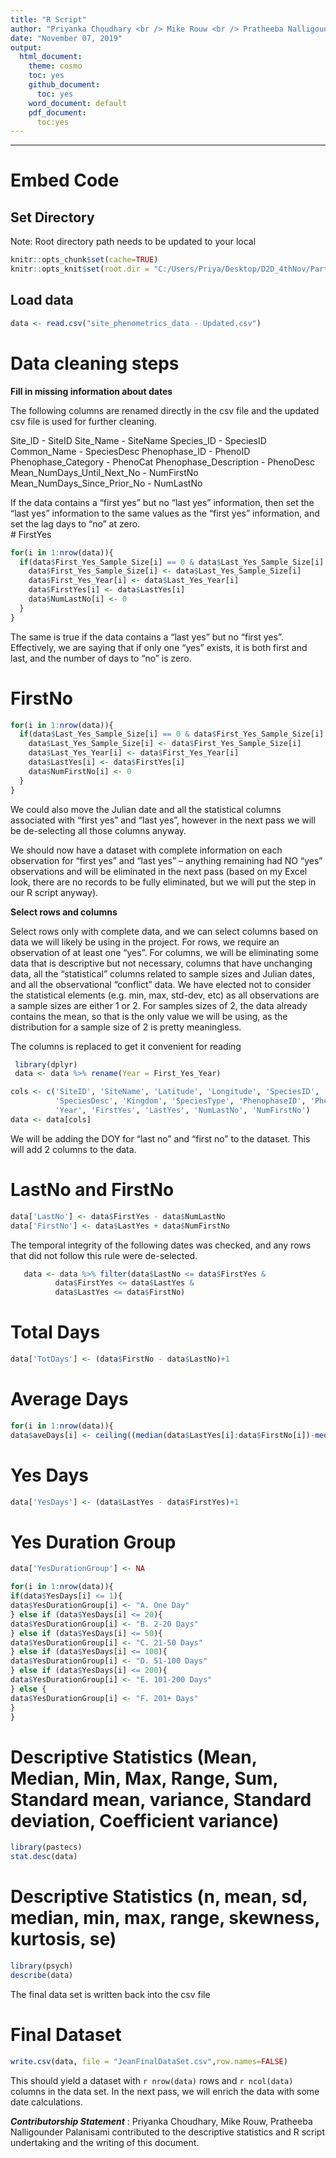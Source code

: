 ---
title: "R Script"
author: "Priyanka Choudhary <br /> Mike Rouw <br /> Pratheeba Nalligounder Palanisami"
date: "November 07, 2019"
output:
  html_document: 
    theme: cosmo
    toc: yes
    github_document:
      toc: yes
    word_document: default
    pdf_document:
      toc:yes
---
* * *

# Embed Code
## Set Directory

Note: Root directory path needs to be updated to your local

```{r setup, echo=FALSE, message=FALSE, warning=FALSE} 
knitr::opts_chunk$set(cache=TRUE)
knitr::opts_knit$set(root.dir = "C:/Users/Priya/Desktop/D2D_4thNov/PartsPerMillion/R Script") 
```

## Load data

```{r loadData}
data <- read.csv("site_phenometrics_data - Updated.csv")
```

# Data cleaning steps
**Fill in missing information about dates**

The following columns are renamed directly in the csv file and the updated csv file is used for further cleaning.

Site_ID - SiteID
Site_Name - SiteName
Species_ID - SpeciesID
Common_Name - SpeciesDesc
Phenophase_ID - PhenoID
Phenophase_Category - PhenoCat
Phenophase_Description - PhenoDesc
Mean_NumDays_Until_Next_No - NumFirstNo
Mean_NumDays_Since_Prior_No - NumLastNo

If the data contains a “first yes” but no “last yes” information, then set the “last yes” information to the same values as the “first yes” information, and set the lag days to “no” at zero.  
# FirstYes

```{r FirstYes}
for(i in 1:nrow(data)){
  if(data$First_Yes_Sample_Size[i] == 0 & data$Last_Yes_Sample_Size[i] > 0) {
    data$First_Yes_Sample_Size[i] <- data$Last_Yes_Sample_Size[i]
    data$First_Yes_Year[i] <- data$Last_Yes_Year[i]
    data$FirstYes[i] <- data$LastYes[i]
    data$NumLastNo[i] <- 0
  }
}
```
The same is true if the data contains a “last yes” but no “first yes”.  Effectively, we are saying that if only one “yes” exists, it is both first and last, and the number of days to “no” is zero.

# FirstNo
```{r FirstNo}
for(i in 1:nrow(data)){
  if(data$Last_Yes_Sample_Size[i] == 0 & data$First_Yes_Sample_Size[i] > 0) {
    data$Last_Yes_Sample_Size[i] <- data$First_Yes_Sample_Size[i]
    data$Last_Yes_Year[i] <- data$First_Yes_Year[i]
    data$LastYes[i] <- data$FirstYes[i]
    data$NumFirstNo[i] <- 0
  }
}
```
We could also move the Julian date and all the statistical columns associated with “first yes” and “last yes”, however in the next pass we will be de-selecting all those columns anyway.

We should now have a dataset with complete information on each observation for “first yes” and “last yes” – anything remaining had NO “yes” observations and will be eliminated in the next pass (based on my Excel look, there are no records to be fully eliminated, but we will put the step in our R script anyway).

**Select rows and columns**

Select rows only with complete data, and we can select columns based on data we will likely be using in the project.  For rows, we require an observation of at least one “yes”.  For columns, we will be eliminating some data that is descriptive but not necessary, columns that have unchanging data, all the “statistical” columns related to sample sizes and Julian dates, and all the observational “conflict” data.  We have elected not to consider the statistical elements (e.g. min, max, std-dev, etc) as all observations are a sample sizes are either 1 or 2.  For samples sizes of 2, the data already contains the mean, so that is the only value we will be using, as the distribution for a sample size of 2 is pretty meaningless.

The columns is replaced to get it convenient for reading
```{r rename column}
 library(dplyr)
 data <- data %>% rename(Year = First_Yes_Year)
```

```{r selectrow}
cols <- c('SiteID', 'SiteName', 'Latitude', 'Longitude', 'SpeciesID', 
          'SpeciesDesc', 'Kingdom', 'SpeciesType', 'PhenophaseID', 'PhenophaseCategory', 'PhenophaseDesc',
          'Year', 'FirstYes', 'LastYes', 'NumLastNo', 'NumFirstNo')
data <- data[cols]
```
We will be adding the DOY for “last no” and “first no” to the dataset. This will add 2 columns to the data.

# LastNo and FirstNo

```{r selectcol}
data['LastNo'] <- data$FirstYes - data$NumLastNo
data['FirstNo'] <- data$LastYes + data$NumFirstNo
```  

The temporal integrity of the following dates was checked, and any rows that did not follow this rule were de-selected.

```{r deselect rows}
   data <- data %>% filter(data$LastNo <= data$FirstYes &
          data$FirstYes <= data$LastYes &
          data$LastYes <= data$FirstNo)
```

# Total Days

```{r create col}
data['TotDays'] <- (data$FirstNo - data$LastNo)+1
```


# Average Days

```{r create AveDays}
for(i in 1:nrow(data)){
data$aveDays[i] <- ceiling((median(data$LastYes[i]:data$FirstNo[i])-median(data$LastNo[i]:data$FirstYes))+1)}
```

# Yes Days

```{r create YesDays}
data['YesDays'] <- (data$LastYes - data$FirstYes)+1
```

# Yes Duration Group

```{r create YesDurationGroup}
data['YesDurationGroup'] <- NA

for(i in 1:nrow(data)){
if(data$YesDays[i] <= 1){
data$YesDurationGroup[i] <- "A. One Day"
} else if (data$YesDays[i] <= 20){
data$YesDurationGroup[i] <- "B. 2-20 Days"
} else if (data$YesDays[i] <= 50){
data$YesDurationGroup[i] <- "C. 21-50 Days"
} else if (data$YesDays[i] <= 100){
data$YesDurationGroup[i] <- "D. 51-100 Days"
} else if (data$YesDays[i] <= 200){
data$YesDurationGroup[i] <- "E. 101-200 Days"
} else {
data$YesDurationGroup[i] <- "F. 201+ Days"
}
}
```

# Descriptive Statistics (Mean, Median, Min, Max, Range, Sum, Standard mean, variance, Standard deviation, Coefficient variance)

```{r descstats}
library(pastecs)
stat.desc(data)

```

# Descriptive Statistics (n, mean, sd, median, min, max, range, skewness, kurtosis, se)

```{r descstats2}
library(psych)
describe(data)

```


The final data set is written back into the csv file

# Final Dataset

```{r finaldataset}
write.csv(data, file = "JeanFinalDataSet.csv",row.names=FALSE)
```
This should yield a dataset with `r nrow(data)` rows and `r ncol(data)` columns in the data set. In the next pass, we will enrich the data with some date calculations.



**_Contributorship Statement_** : Priyanka Choudhary, Mike Rouw, Pratheeba Nalligounder Palanisami contributed to the descriptive statistics and R script undertaking and the writing of this document.


